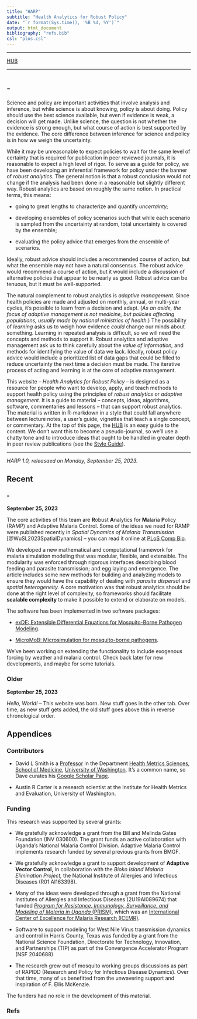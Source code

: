```yaml
---
title: "HARP" 
subtitle: "Health Analytics for Robust Policy"  
date: "`r format(Sys.time(), '%B %d, %Y')`"
output: html_document
bibliography: "refs.bib" 
csl: "plos.csl" 
---
```


***

[HUB](hub.html)

*** 

# {.tabset}

## -  

Science and policy are important activities that involve analysis and inference, but while science is about knowing, policy is about doing. Policy should use the best science available, but even if evidence is weak, a decision will get made. Unlike science, the question is not whether the evidence is strong enough, but what course of action is best supported by the evidence. The core difference between inference for science and policy is in how we weigh the uncertainty.

While it may be unreasonable to expect policies to wait for the same level of certainty that is required for publication in peer reviewed journals, it is reasonable to expect a high level of rigor. To serve as a guide for policy, we have been developing an inferential framework for policy under the banner of *robust analytics.* The general notion is that a robust conclusion would not change if the analysis had been done in a reasonable but slightly different way. Robust analytics are based on roughly the same notion. In practical terms, this means: 

+ going to great lengths to characterize and quantify *uncertainty;* 

+ developing ensembles of policy scenarios such that while each scenario is sampled from the uncertainty at random, total uncertainty is covered by the ensemble; 

+ evaluating the policy advice that emerges from the ensemble of scenarios.  

Ideally, robust advice should includes a recommended course of action, but what the ensemble may not have a natural consensus. The robust advice would recommend a course of action, but it would include a discussion of alternative policies that appear to be nearly as good. Robust advice can be tenuous, but it must be well-supported. 

The natural complement to robust analytics is *adaptive management.* Since health policies are made and adjusted on monthly, annual, or multi-year cycles, it's possible to learn from a decision and adapt. (*As an aside, the focus of adaptive management is not medicine, but policies affecting populations, usually made by national ministries of health.*) The possibility of *learning* asks us to weigh how evidence *could* change our minds about something. Learning in repeated analysis is difficult, so we will need the concepts and methods to support it. Robust analytics and adaptive management ask us to think carefully about the *value of information,* and methods for identifying the value of data we lack. Ideally, robust policy advice would include a prioritized list of data gaps that could be filled to reduce uncertainty the next time a decision must be made. The iterative process of acting and learning is at the core of adaptive management. 

This website -- *Health Analytics for Robust Policy* -- is designed as a resource for people who want to develop, apply, and teach methods to support health policy using the principles of *robust analytics* or *adaptive management.* It is a guide to material -- concepts, ideas, algorithms, software, commentaries and lessons -- that can support robust analytics. The material is written in R-markdown in a style that could fall anywhere between lecture notes, a user's guide, vignettes that teach a single concept, or commentary. At the top of this page, the [HUB](hub.html) is an easy guide to the content. We don't want this to become a pseudo-journal, so we'll use a chatty tone and to introduce ideas that ought to be handled in greater depth in peer review publications (see the [Style Guide](HARP-Style-Guide.html)). 

*** 

*HARP 1.0, releasaed on Monday, September 25, 2023.* 

## Recent {.tabset}

### - 

**September 25, 2023** 

The core activities of this team are  **R**obust **A**nalytics for **M**alaria **P**olicy (RAMP) and Adaptive Malaria Control. Some of the ideas we need for RAMP were published recently in *Spatial Dynamics of Malaria Transmission* [@WuSL2023SpatialDynamics] -- you can read it online at [PLoS Comp Bio](https://journals.plos.org/ploscompbiol/article?id=10.1371/journal.pcbi.1010684){target="_blank"}. 

We developed a new mathematical and computational framework for malaria simulation modeling that was modular, flexible, and extensible. The modularity was enforced through rigorous interfaces describing blood feeding and parasite transmission; and egg laying and emergence. The article includes some new methods for building and analyzing models to ensure they would have the capability of dealing with *parasite dispersal* and *spatial heterogeneity.* A core motivation was that robust analytics should be done at the right level of complexity, so frameworks should facilitate **scalable complexity** to make it possible to extend or elaborate on models. 

The software has been implemented in two software packages: 

+ [exDE: Extensible Differential Equations for Mosquito-Borne Pathogen Modeling](https://dd-harp.github.io/exDE/){target="_blank"}. 
    
+ [MicroMoB: Microsimulation for mosquito-borne pathogens](https://dd-harp.github.io/MicroMoB/){target="_blank"}. 

We've been working on extending the functionality to include exogenous forcing by weather and malaria control. Check back later for new developments, and maybe for some tutorials. 

### Older 

**September 25, 2023** 

*Hello, World!* -- This website was born. New stuff goes in the other tab. Over time, as new stuff gets added, the old stuff goes above this in reverse chronological order. 


## Appendices {.tabset}

### Contributors 

+ David L Smith is a [Professor](https://depts.washington.edu/healthms/people/david-smith/){target="_blank"}  in the Department [Health Metrics Sciences](https://depts.washington.edu/healthms/){target="_blank"}, [School of Medicine](https://www.uwmedicine.org/school-of-medicine){target="_blank"}, [University of Washington](https://www.washington.edu/){target="_blank"}. It's a common name, so Dave curates his [Google Scholar Page](https://scholar.google.com/citations?user=KsqPjT8AAAAJ&hl=en). 

+ Austin R Carter is a research scientist at the Institute for Health Metrics and Evaluation, University of Washington.  

### Funding  

This research was supported by several grants: 

+ We gratefully acknowledge a grant from the Bill and Melinda Gates Foundation (INV 030600). The grant funds an active collaboration with Uganda's National Malaria Control Division. Adaptive Malaria Control implements research funded by several previous grants from BMGF. 

+ We gratefully acknowledge a grant to support development of **Adaptive Vector Control,** in collaboration with the *Bioko Island Malaria Elimination Project,*  the National Institute of Allergies and Infectious Diseases (R01 AI163398). 

+ Many of the ideas were developed through a grant from the National Institutes of Allergies and Infectious Diseases (2U19AI089674) that funded  [*Program for Resistance, Immunology, Surveillance, and Modeling of Malaria in Uganda* (PRISM)](https://www.niaid.nih.gov/research/east-africa-international-center-excellence-malaria-research){target="_blank"}, which was an [International Center of Excellence for Malaria Research (ICEMR)](https://www.niaid.nih.gov/research/excellence-malaria-research){target="_blank"}. 

+ Software to support modeling for West Nile Virus transmission dynamics and control in Harris County, Texas was funded by a grant from the National Science Foundation, Directorate for Technology, Innovation, and Partnerships (TIP) as part of the Convergence Accelerator Program (NSF 2040688)

+ The research grew out of mosquito working groups discussions as part of RAPIDD (Research and Policy for Infectious Disease Dynamics). Over that time, many of us benefitted from the unwavering support and inspiration of F. Ellis McKenzie. 

The funders had no role in the development of this material. 

### Refs 

